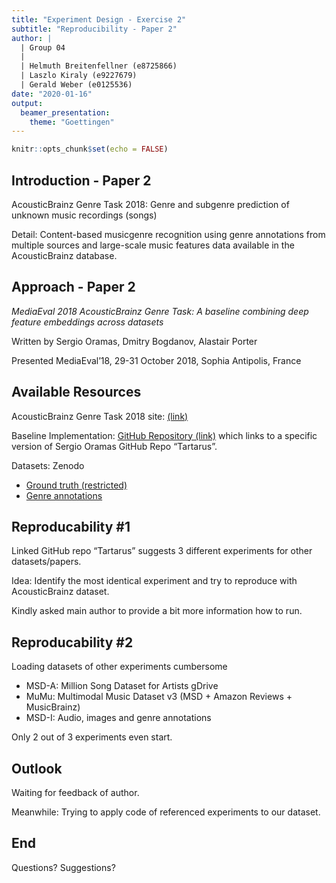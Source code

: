 ```yaml
---
title: "Experiment Design - Exercise 2"
subtitle: "Reproducibility - Paper 2"
author: |
  | Group 04
  |
  | Helmuth Breitenfellner (e8725866)
  | Laszlo Kiraly (e9227679)
  | Gerald Weber (e0125536)
date: "2020-01-16"
output:
  beamer_presentation:
    theme: "Goettingen"
---
```


```r
knitr::opts_chunk$set(echo = FALSE)
```

## Introduction - Paper 2

AcousticBrainz Genre Task 2018: Genre and subgenre prediction of unknown music recordings (songs)

Detail: Content-based musicgenre recognition using genre annotations from multiple sources and large-scale music features data available in the AcousticBrainz database.

## Approach - Paper 2

_MediaEval 2018 AcousticBrainz Genre Task: A baseline combining deep feature embeddings across datasets_

Written by Sergio Oramas, Dmitry Bogdanov, Alastair Porter

Presented MediaEval'18, 29-31 October 2018, Sophia Antipolis, France

## Available Resources

AcousticBrainz Genre Task 2018 site: [(link)](https://multimediaeval.github.io/2018-AcousticBrainz-Genre-Task/)

Baseline Implementation: [GitHub Repository (link)](https://github.com/MTG/acousticbrainz-mediaeval-baselines)
which links to a specific version of Sergio Oramas GitHub Repo "Tartarus".

Datasets: Zenodo

- [Ground truth (restricted)](https://zenodo.org/record/2554044)
- [Genre annotations](https://zenodo.org/record/2553414)


## Reproducability #1

Linked GitHub repo "Tartarus" suggests 3 different experiments for other datasets/papers.

Idea: Identify the most identical experiment and try to reproduce with AcousticBrainz dataset.

Kindly asked main author to provide a bit more information how to run.

## Reproducability #2

Loading datasets of other experiments cumbersome

- MSD-A: Million Song Dataset for Artists gDrive
- MuMu: Multimodal Music Dataset v3 (MSD + Amazon Reviews + MusicBrainz)
- MSD-I: Audio, images and genre annotations

Only 2 out of 3 experiments even start.

<!-- ## Reproducability #3 -->

<!-- Try to identify experiment based on task/dataset similarity. -->

<!-- Run the other experiments is the same as mentioned in paper. -->

## Outlook

Waiting for feedback of author.

Meanwhile: Trying to apply code of referenced experiments to our dataset.

## End

Questions? Suggestions?

